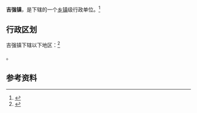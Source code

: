 {{中国乡级行政区|64/04/22/100/000}}

'''吉强镇'''，是{{PRC admin/fullname|64/04/22/100/000|3}}下辖的一个[[乡镇|乡镇]]级行政单位。<ref>{{PRC admin/ref sgc|{{PRC admin/parent|64/04/22/100/000}}}}</ref>

== 行政区划 ==

吉强镇下辖以下地区：<ref>{{PRC admin/ref sgc|64/04/22/100/000}}</ref>

{{PRC admin/children|64/04/22/100/000}}。

== 参考资料 ==

{{reflist}}

{{行政区划小作品}}
{{PRC admin/navcat|64/04/22/100/000}}